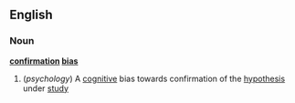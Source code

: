 ==English==
===Noun===
{{wikipedia}}
'''[[confirmation]] [[bias]]'''
#(''psychology'') A [[cognitive]] bias towards confirmation of the [[hypothesis]] under [[study]]